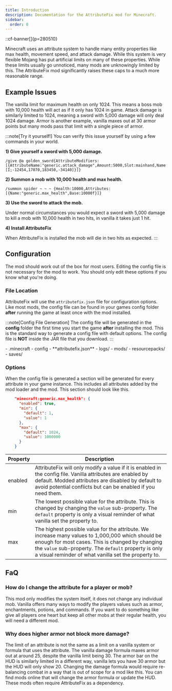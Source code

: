 ```yaml
---
title: Introduction
description: Documentation for the AttributeFix mod for Minecraft.
sidebar:
  order: 0
---
```


::cf-banner[]{p=280510}

Minecraft uses an attribute system to handle many entity properties like max health, movement speed, and attack damage.
While this system is very flexible Mojang has put artificial limits on many of these properties. While these limits
usually go unnoticed, many mods are unknowingly limited by this. The AttributeFix mod significantly raises these caps to
a much more reasonable range.

## Example Issues
The vanilla limit for maximum health on only 1024. This means a boss mob with 10,000 health will act as if it only has
1024 in game. Attack damage is similarly limited to 1024, meaning a sword with 5,000 damage will only deal 1024 damage.
Armor is another example, vanilla maxes out at 30 armor points but many mods pass that limit with a single piece of
armor.

:::note[Try it yourself!]
You can verify this issue yourself by using a few commands in your world.

**1) Give yourself a sword with 5,000 damage.**
```console
/give @a golden_sword{AttributeModifiers:[{AttributeName:"generic.attack_damage",Amount:5000,Slot:mainhand,Name:"generic.attack_damage",UUID:[I;-12454,17070,183450,-34140]}]}
```

**2) Summon a mob with 10,000 health and max health.**
```console
/summon spider ~ ~ ~ {Health:10000,Attributes:[{Name:"generic.max_health",Base:10000f}]}
```

**3) Use the sword to attack the mob.**

Under normal circumstances you would expect a sword with 5,000 damage to kill a
mob with 10,000 health in two hits, in vanilla it takes just 1 hit.

**4) Install AttributeFix**

When AttributeFix is installed the mob will die in two hits as expected.
:::

## Configuration
The mod should work out of the box for most users. Editing the config file is not necessary for the mod to work. You
should only edit these options if you know what you're doing.

### File Location
AttributeFix will use the `attributefix.json` file for configuration options. Like most mods, the config file can be
found in your games config folder **after** running the game at least once with the mod installed.

:::note[Config File Generation]
The config file will be generated in the **config** folder the first time you start the game **after** installing the
mod. This is the standard way to generate a config file with default options. The config file is **NOT** inside the JAR
file that you download.
:::

<FileTree>
    - .minecraft
      - config
        - **attributefix.json**
      - logs/
      - mods/
      - resourcepacks/
      - saves/
</FileTree>

### Options
When the config file is generated a section will be generated for every attribute in your game instance. This includes
all attributes added by the mod loader and the mod. This section should look like this.

```json
    "minecraft:generic.max_health": {
      "enabled": true,
      "min": {
        "default": 1,
        "value": 1
      },
      "max": {
        "default": 1024,
        "value": 1000000
      }
    }
```

| Property | Description                                                                                                                                                                                                                                                           |
|----------|-----------------------------------------------------------------------------------------------------------------------------------------------------------------------------------------------------------------------------------------------------------------------|
| enabled  | AttributeFix will only modify a value if it is enabled in the config file. Vanilla attributes are enabled by default. Modded attributes are disabled by default to avoid potential conflicts but can be enabled if you need them.                                     |
| min      | The lowest possible value for the attribute. This is changed by changing the `value` sub-property. The `default` property is only a visual reminder of what vanilla set the property to.                                                                              |
| max      | The highest possible value for the attribute. We increase many values to 1,000,000 which should be enough for most cases. This is changed by changing the `value` sub-property. The `default` property is only a visual reminder of what vanilla set the property to. |

## FaQ

### How do I change the attribute for a player or mob?
This mod only modifies the system itself, it does not change any individual mob. Vanilla offers many ways to modify the
players values such as armor, enchantments, potions, and commands. If you want to do something like give all players one
heart but keep all other mobs at their regular health, you will need a different mod.

### Why does higher armor not block more damage?
The limit of an attribute is not the same as a limit on a vanilla system or formula that uses the attribute. The vanilla
damage formula maxes armor out at around 25, despite the vanilla limit being 30. The armor bar on the HUD is similarly
limited in a different way, vanilla lets you have 30 armor but the HUD will only show 20. Changing the damage formula
would require re-balancing combat in a way that is out of scope for a mod like this. You can find mods online that will
change the armor formula or update the HUD. These mods often require AttributeFix as a dependency.